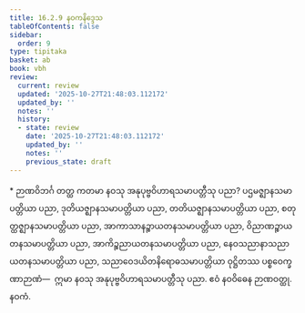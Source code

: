 ```yaml
---
title: 16.2.9 နဝကနိဒ္ဒေသ
tableOfContents: false
sidebar:
  order: 9
type: tipitaka
basket: ab
book: vbh
review:
  current: review
  updated: '2025-10-27T21:48:03.112172'
  updated_by: ''
  notes: ''
  history:
  - state: review
    date: '2025-10-27T21:48:03.112172'
    updated_by: ''
    notes: ''
    previous_state: draft
---
```



<ReviewStatus review={frontmatter.review} showDetails={true} />

<HypothesisAnnotation frontmatter={frontmatter} />

<DynamicBreadcrumb />

<Paragraph type="center" book="vbh">
* ဉာဏဝိဘင်္ဂ
</Paragraph>



<Division number="808" book="vbh" e="ch" v="30" p="348">

<Paragraph number="2553" book="vbh">
တတ္ထ ကတမာ နဝသု အနုပုဗ္ဗဝိဟာရသမာပတ္တီသု ပညာ? ပဌမဇ္ဈာနသမာပတ္တိယာ ပညာ, ဒုတိယဇ္ဈာနသမာပတ္တိယာ ပညာ, တတိယဇ္ဈာနသမာပတ္တိယာ ပညာ, စတုတ္ထဇ္ဈာနသမာပတ္တိယာ ပညာ, အာကာသာနဉ္စာယတနသမာပတ္တိယာ ပညာ, ဝိညာဏဉ္စာယတနသမာပတ္တိယာ ပညာ, အာကိဉ္စညာယတနသမာပတ္တိယာ ပညာ, နေဝသညာနာသညာယတနသမာပတ္တိယာ ပညာ, သညာဝေဒယိတနိရောဓသမာပတ္တိယာ ဝုဋ္ဌိတဿ ပစ္စဝေက္ခဏာဉာဏံ—  ဣမာ နဝသု အနုပုဗ္ဗဝိဟာရသမာပတ္တီသု ပညာ. ဧဝံ နဝဝိဓေန ဉာဏဝတ္ထု.

</Paragraph>
</Division>

<Paragraph number="2554" type="center" book="vbh">
နဝကံ.
</Paragraph>